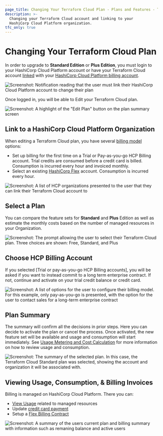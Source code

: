 ```yaml
---
page_title: Changing Your Terraform Cloud Plan - Plans and Features - Terraform Cloud
description: >-
  Changing your Terraform Cloud account and linking to your
  HashiCorp Cloud Platform organization.
tfc_only: true
---
```


# Changing Your Terraform Cloud Plan

In order to upgrade to **Standard Edition** or **Plus Edition**, you must login to your HashiCorp Cloud Platform account or have your Terraform Cloud account [linked](/terraform/cloud-docs/users-teams-organizations/users#linked-hcp-and-terraform-cloud-accounts) with your [HashiCorp Cloud Platform billing account](/hcp/docs/hcp/admin/billing). 

![Screenshot: Notification reading that the user must link their HashiCorp Cloud Platform account to change their plan](/img/docs/tfc-pnb-link-hcp.png)

Once logged in, you will be able to Edit your Terraform Cloud plan.

![Screenshot: A highlight of the "Edit Plan" button on the plan summary screen](/img/docs/tfc-edit-plan.png)

## Link to a HashiCorp Cloud Platform Organization

When editing a Terraform Cloud plan, you have several [billing model](/hcp/docs/hcp/admin/billing#billing-models) options:
- Set up billing for the first time on a Trial or Pay-as-you-go HCP Billing account. Trial credits are consumed before a credit card is billed. Consumption is incurred every hour and invoiced monthly.
- Select an existing [HashiCorp Flex](/hcp/docs/hcp/admin/billing/flex-billing) account.  Consumption is incurred every hour.

![Screenshot: A list of HCP organizations presented to the user that they can link their Terraform Cloud account to](/img/docs/tfc-hcp-org-link.png)

## Select a Plan

You can compare the feature sets for **Standard** and **Plus** Edition as well as estimate the monthly costs based on the number of managed resources in your Organization.

![Screenshot: The prompt allowing the user to select their Terraform Cloud plan. Three choices are shown: Free, Standard, and Plus](/img/docs/tfc-select-plan.png)

## Choose HCP Billing Account

If you selected [Trial or pay-as-you-go HCP Billing accounts], you will be asked if you want to instead commit to a long term enterprise contract.  If not, continue and activate on your trial credit balance or credit card.

![Screenshot: A list of options for the user to configure their billing model. For this example, only pay-as-you-go is presented, with the option for the user to contact sales for a long-term enterprise contract](/img/docs/tfc-hcp-billing-account.png)

## Plan Summary

The summary will confirm all the decisions in prior steps. Here you can decide to activate the plan or cancel the process.  Once activated, the new feature set will be available and usage and consumption will start immediately. See [Usage Metering and Cost Calculation](/hcp/docs/hcp/admin/billing/flex-billing#usage-metering-and-cost-calculation) for more information on how to review usage and consumption.

![Screenshot: The summary of the selected plan. In this case, the Terraform Cloud Standard plan was selected, showing the account and organization it will be associated with.](/img/docs/tfc-plan-summary.png)

## Viewing Usage, Consumption, & Billing Invoices

Billing is managed on HashiCorp Cloud Platform. There you can:
- [View Usage](/hcp/docs/hcp/admin/billing#hcp-usage) related to managed resources
- Update [credit card payment](/hcp/docs/hcp/admin/billing/payment)
- Setup a [Flex Billing Contract](/hcp/docs/hcp/admin/billing/payment#set-up-an-entitlement-or-flex-billing-contract)

![Screenshot: A summary of the users current plan and billing summary with information such as remaning balance and active users](/img/docs/tfc-usage-summary.png)